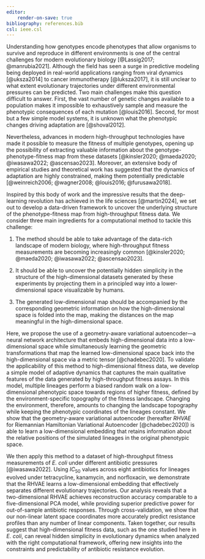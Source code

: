 ```yaml
---
editor:
    render-on-save: true
bibliography: references.bib
csl: ieee.csl
---
```


Understanding how genotypes encode phenotypes that allow organisms to survive
and reproduce in different environments is one of the central challenges for
modern evolutionary biology [@Lassig2017; @manrubia2021]. Although the field has
seen a surge in predictive modeling being deployed in real-world applications
ranging from viral dynamics [@uksza2014] to cancer immunotherapy [@luksza2017],
it is still unclear to what extent evolutionary trajectories under different
environmental pressures can be predicted. Two main challenges make this question
difficult to answer. First, the vast number of genetic changes available to a
population makes it impossible to exhaustively sample and measure the phenotypic
consequences of each mutation [@louis2016]. Second, for most but a few simple
model systems, it is unknown what the phenotypic changes driving adaptation are
[@shoval2012].

Nevertheless, advances in modern high-throughput technologies have made it
possible to measure the fitness of multiple genotypes, opening up the
possibility of extracting valuable information about the
genotype-phenotype-fitness map from these datasets [@kinsler2020; @maeda2020;
@iwasawa2022; @ascensao2023]. Moreover, an extensive body of empirical studies
and theoretical work has suggested that the dynamics of adaptation are highly
constrained, making them potentially predictable [@weinreich2006; @wagner2008;
@louis2016; @furusawa2018]. 

Inspired by this body of work and the impressive results that the deep-learning
revolution has achieved in the life sciences [@martin2024], we set out to
develop a data-driven framework to uncover the underlying structure of the
phenotype-fitness map from high-throughput fitness data. We consider three main
ingredients for a computational method to tackle this challenge:

1.  The method should be able to take advantage of the data-rich landscape of
modern biology, where high-throughput fitness measurements are becoming
increasingly common [@kinsler2020; @maeda2020; @iwasawa2022; @ascensao2023].

2. It should be able to uncover the potentially hidden simplicity in the
structure of the high-dimensional datasets generated by these experiments by
projecting them in a principled way into a lower-dimensional space visualizable
by humans.

3. The generated low-dimensional map should be accompanied by the corresponding
geometric information on how the high-dimensional space is folded into the map,
making the distances on the map meaningful in the high-dimensional space.

Here, we propose the use of a geometry-aware variational autoencoder---a neural
network architecture that embeds high-dimensional data into a low-dimensional
space while simultaneously learning the geometric transformations that map the
learned low-dimensional space back into the high-dimensional space via a metric
tensor [@chadebec2020]. To validate the applicability of this method to
high-dimensional fitness data, we develop a simple model of adaptive dynamics
that captures the main qualitative features of the data generated by
high-throughput fitness assays. In this model, multiple lineages perform a
biased random walk on a low-dimensional phenotypic space towards regions of
higher fitness, defined by the environment-specific topography of the fitness
landscape. Changing the environment, therefore, amounts to changing the
landscape topography while keeping the phenotypic coordinates of the lineages
constant. We show that the geometry-aware variational autoencoder (hereafter
*RHVAE* for Riemannian Hamiltonian Variational Autoencoder [@chadebec2020]) is
able to learn a low-dimensional embedding that retains information about the
relative positions of the simulated lineages in the original phenotypic space. 

We then apply this method to a dataset of high-throughput fitness measurements
of *E. coli* under different antibiotic pressures [@iwasawa2022]. Using
$IC_{50}$ values across eight antibiotics for lineages evolved under
tetracycline, kanamycin, and norfloxacin, we demonstrate that the RHVAE learns a
low-dimensional embedding that effectively separates different evolutionary
trajectories. Our analysis reveals that a two-dimensional RHVAE achieves
reconstruction accuracy comparable to a five-dimensional PCA model, while
providing superior predictive power for out-of-sample antibiotic responses.
Through cross-validation, we show that our non-linear latent space coordinates
more accurately predict resistance profiles than any number of linear
components. Taken together, our results suggest that high-dimensional fitness
data, such as the one studied here in *E. coli*, can reveal hidden simplicity in
evolutionary dynamics when analyzed with the right computational framework,
offering new insights into the constraints and predictability of antibiotic
resistance evolution.